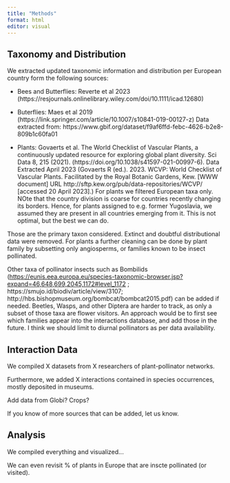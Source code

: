 ```yaml
---
title: "Methods"
format: html
editor: visual
---
```


## Taxonomy and Distribution

We extracted updated taxonomic information and distribution per European country form the following sources:

-   Bees and Butterflies: Reverte et al 2023 (https://resjournals.onlinelibrary.wiley.com/doi/10.1111/icad.12680)

-   Buterflies: Maes et al 2019 (https://link.springer.com/article/10.1007/s10841-019-00127-z) Data extracted from: https://www.gbif.org/dataset/f9af6ffd-febc-4626-b2e8-809b1c60fa01

-   Plants: Govaerts et al. The World Checklist of Vascular Plants, a continuously updated resource for exploring global plant diversity. Sci Data 8, 215 (2021). (https://doi.org/10.1038/s41597-021-00997-6). Data Extracted April 2023 (Govaerts R (ed.). 2023. WCVP: World Checklist of Vascular Plants. Facilitated by the Royal Botanic Gardens, Kew. \[WWW document\] URL http://sftp.kew.org/pub/data-repositories/WCVP/ \[accessed 20 April 2023\].) For plants we filtered European taxa only. NOte that the country division is coarse for countries recently changing its borders. Hence, for plants assigned to e.g. former Yugoslavia, we assumed they are present in all countries emerging from it. This is not optimal, but the best we can do.

Those are the primary taxon considered. Extinct and doubtful distributional data were removed. For plants a further cleaning can be done by plant family by subsetting only angiosperms, or families known to be insect pollinated.

Other taxa of pollinator insects such as Bombilids (<https://eunis.eea.europa.eu/species-taxonomic-browser.jsp?expand=46,648,699,2045,1172#level_1172> ; https://smujo.id/biodiv/article/view/3107; http://hbs.bishopmuseum.org/bombcat/bombcat2015.pdf) can be added if needed. Beetles, Wasps, and other Diptera are harder to track, as only a subset of those taxa are flower visitors. An approach would be to first see which families appear into the interactions database, and add those in the future. I think we should limit to diurnal pollinators as per data availability.

## Interaction Data

We compiled X datasets from X researchers of plant-pollinator networks.

Furthermore, we added X interactions contained in species occurrences, mostly deposited in museums.

Add data from Globi? Crops?

If you know of more sources that can be added, let us know.

## Analysis

We compiled everything and visualized\...

We can even revisit % of plants in Europe that are inscte pollinated (or visited).
